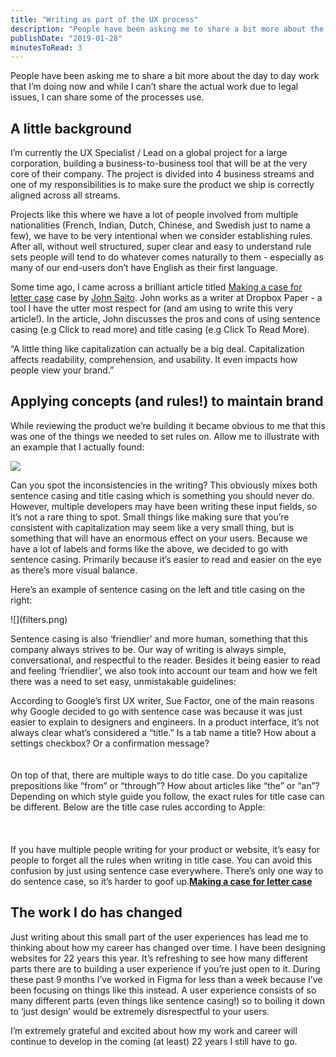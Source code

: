 ```yaml
---
title: "Writing as part of the UX process"
description: "People have been asking me to share a bit more about the day to day work that I’m doing now and while I can’t share the actual work due to legal issues, I can share some of the processes use.\n\n\n\nA little background\n\n\nI’m currently the UX Specialist / Lead on a global project for a large corporation, building a business-to-business tool that will be at the very core of their company. The project is divided into 4 business streams and one of my responsibilities is to make sure the product we ship "
publishDate: "2019-01-28"
minutesToRead: 3
---
```


<p>People have been asking me to share a bit more about the day to day work that I’m doing now and while I can’t share the actual work due to legal issues, I can share some of the processes use.</p>
<h2 id="a-little-background">A little background</h2>
<p>I’m currently the UX Specialist / Lead on a global project for a large corporation, building a business-to-business tool that will be at the very core of their company. The project is divided into 4 business streams and one of my responsibilities is to make sure the product we ship is correctly aligned across all streams.</p>
<p>Projects like this where we have a lot of people involved from multiple nationalities (French, Indian, Dutch, Chinese, and Swedish just to name a few), we have to be very intentional when we consider establishing rules. After all, without well structured, super clear and easy to understand rule sets people will tend to do whatever comes naturally to them - especially as many of our end-users don’t have English as their first language.</p>
<p>Some time ago, I came across a brilliant article titled <a href="https://medium.com/@jsaito/making-a-case-for-letter-case-19d09f653c98?ref=antonsten.com">Making a case for letter case</a> case by <a href="https://medium.com/@jsaito?ref=antonsten.com">John Saito</a>. John works as a writer at Dropbox Paper - a tool I have the utter most respect for (and am using to write this very article!). In the article, John discusses the pros and cons of using sentence casing (e.g Click to read more) and title casing (e.g Click To Read More).</p>

<div class="blockquote">
<div><p>“A little thing like capitalization can actually be a big deal. Capitalization affects readability, comprehension, and usability. It even impacts how people view your brand.”</p></div>
</div>

<h2 id="applying-concepts-and-rules-to-maintain-brand">Applying concepts (and rules!) to maintain brand</h2>
<p>While reviewing the product we’re building it became obvious to me that this was one of the things we needed to set rules on. Allow me to illustrate with an example that I actually found:</p>

![](https://www.antonsten.com/content/images/2024/09/sentence_wrong.png)
<p>Can you spot the inconsistencies in the writing? This obviously mixes both sentence casing and title casing which is something you should never do. However, multiple developers may have been writing these input fields, so it’s not a rare thing to spot. Small things like making sure that you’re consistent with capitalization may seem like a very small thing, but is something that will have an enormous effect on your users. Because we have a lot of labels and forms like the above, we decided to go with sentence casing. Primarily because it’s easier to read and easier on the eye as there’s more visual balance.</p>
<p>Here’s an example of sentence casing on the left and title casing on the right:</p>
<p>
![](filters.png)
</p>
<p>Sentence casing is also ‘friendlier’ and more human, something that this company always strives to be. Our way of writing is always simple, conversational, and respectful to the reader. Besides it being easier to read and feeling ‘friendlier’, we also took into account our team and how we felt there was a need to set easy, unmistakable guidelines:</p>

<div class="blockquote">
<div><p>According to Google’s first UX writer, Sue Factor, one of the main reasons why Google decided to go with sentence case was because it was just easier to explain to designers and engineers. In a product interface, it’s not always clear what’s considered a “title.” Is a tab name a title? How about a settings checkbox? Or a confirmation message?<br />
<br /><br />
On top of that, there are multiple ways to do title case. Do you capitalize prepositions like “from” or “through”? How about articles like “the” or “an”? Depending on which style guide you follow, the exact rules for title case can be different. Below are the title case rules according to Apple:<br />
<br /><br /><br />
If you have multiple people writing for your product or website, it’s easy for people to forget all the rules when writing in title case. You can avoid this confusion by just using sentence case everywhere. There’s only one way to do sentence case, so it’s harder to goof up.<strong><a href="https://medium.com/@jsaito/making-a-case-for-letter-case-19d09f653c98?ref=antonsten.com">Making a case for letter case</a></strong></p></div>
</div>

<h2 id="the-work-i-do-has-changed">The work I do has changed</h2>
<p>Just writing about this small part of the user experiences has lead me to thinking about how my career has changed over time. I have been designing websites for 22 years this year. It’s refreshing to see how many different parts there are to building a user experience if you’re just open to it. During these past 9 months I’ve worked in Figma for less than a week because I’ve been focusing on things like this instead. A user experience consists of so many different parts (even things like sentence casing!) so to boiling it down to ‘just design’ would be extremely disrespectful to your users.</p>
<p>I’m extremely grateful and excited about how my work and career will continue to develop in the coming (at least) 22 years I still have to go.</p>